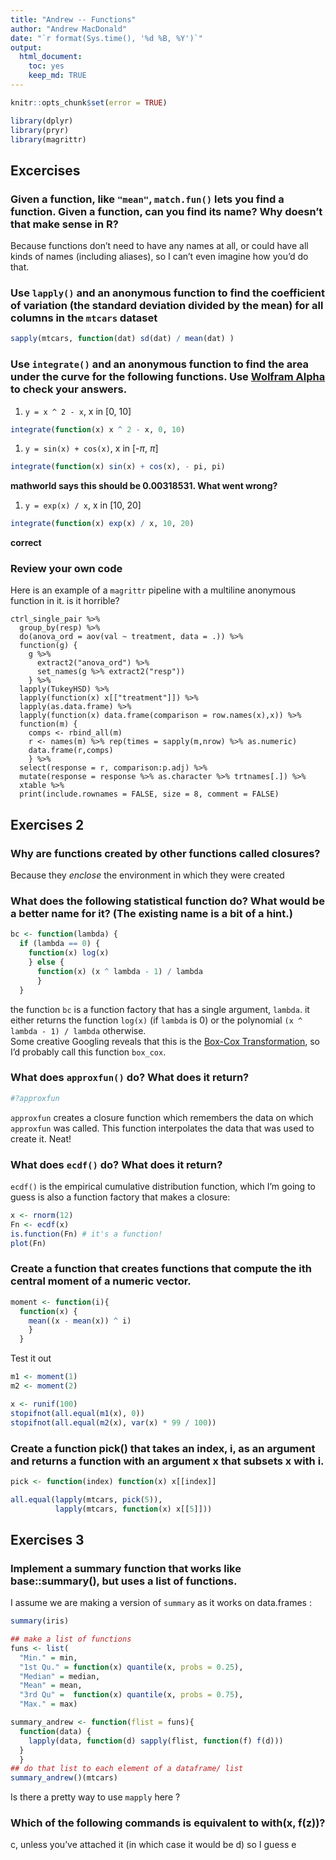 ```yaml
---
title: "Andrew -- Functions"
author: "Andrew MacDonald"
date: "`r format(Sys.time(), '%d %B, %Y')`"
output:
  html_document:
    toc: yes
    keep_md: TRUE
---
```


```r
knitr::opts_chunk$set(error = TRUE)
```


```r
library(dplyr)
library(pryr)
library(magrittr)
```

## Excercises

### Given a function, like `"mean"`, `match.fun()` lets you find a function. Given a function, can you find its name? Why doesn't that make sense in R?

Because functions don't need to have any names at all, or could have all kinds of names (including aliases), so I can't even imagine how you'd do that.

###  Use `lapply()` and an anonymous function to find the coefficient of variation (the standard deviation divided by the mean) for all columns in the `mtcars` dataset

```r
sapply(mtcars, function(dat) sd(dat) / mean(dat) )
```

### Use `integrate()` and an anonymous function to find the area under the curve for the following functions. Use [Wolfram Alpha](http://www.wolframalpha.com/) to check your answers.

1. `y = x ^ 2 - x`, x in [0, 10]
```r
integrate(function(x) x ^ 2 - x, 0, 10)
```

1. `y = sin(x) + cos(x)`, x in [-$\pi$, $\pi$]

```r
integrate(function(x) sin(x) + cos(x), - pi, pi)
```
**mathworld says this should be 0.00318531. What went wrong?**

1. `y = exp(x) / x`, x in [10, 20]
```r
integrate(function(x) exp(x) / x, 10, 20)
```
**correct**

### Review your own code

Here is an example of a `magrittr` pipeline with a multiline anonymous function in it. is it horrible?

```
ctrl_single_pair %>% 
  group_by(resp) %>%
  do(anova_ord = aov(val ~ treatment, data = .)) %>%
  function(g) {
    g %>% 
      extract2("anova_ord") %>% 
      set_names(g %>% extract2("resp"))
    } %>%
  lapply(TukeyHSD) %>%
  lapply(function(x) x[["treatment"]]) %>%
  lapply(as.data.frame) %>%
  lapply(function(x) data.frame(comparison = row.names(x),x)) %>%
  function(m) {
    comps <- rbind_all(m)
    r <- names(m) %>% rep(times = sapply(m,nrow) %>% as.numeric)
    data.frame(r,comps)
    } %>% 
  select(response = r, comparison:p.adj) %>%
  mutate(response = response %>% as.character %>% trtnames[.]) %>%
  xtable %>% 
  print(include.rownames = FALSE, size = 8, comment = FALSE)
```

## Exercises 2
  
### Why are functions created by other functions called closures? 
Because they *enclose* the environment in which they were created

### What does the following statistical function do? What would be a better name for it? (The existing name is a bit of a hint.)

```r
bc <- function(lambda) {
  if (lambda == 0) {
    function(x) log(x)
    } else {
      function(x) (x ^ lambda - 1) / lambda
      }
  }
```

the function `bc` is a function factory that has a single argument, `lambda`. it either returns the function `log(x)` (if `lambda` is 0) or the polynomial `(x ^ lambda - 1) / lambda` otherwise.  
Some creative Googling reveals that this is the [Box-Cox Transformation](http://onlinestatbook.com/2/transformations/box-cox.html), so I'd probably call this function `box_cox`.

### What does `approxfun()` do? What does it return?
```r
#?approxfun
```
`approxfun` creates a closure function which remembers the data on which `approxfun` was called. This function interpolates the data that was used to create it. Neat!

### What does `ecdf()` do? What does it return?
`ecdf()` is the empirical cumulative distribution function, which I'm going to guess is also a function factory that makes a closure:
```r
x <- rnorm(12)
Fn <- ecdf(x)
is.function(Fn) # it's a function!
plot(Fn)
```

### Create a function that creates functions that compute the ith central moment of a numeric vector.

```r
moment <- function(i){
  function(x) {
    mean((x - mean(x)) ^ i)
    }
  }
```

Test it out

```r
m1 <- moment(1)
m2 <- moment(2)

x <- runif(100)
stopifnot(all.equal(m1(x), 0))
stopifnot(all.equal(m2(x), var(x) * 99 / 100))
```

### Create a function pick() that takes an index, i, as an argument and returns a function with an argument x that subsets x with i.

```r
pick <- function(index) function(x) x[[index]]

all.equal(lapply(mtcars, pick(5)),
          lapply(mtcars, function(x) x[[5]]))
```

## Exercises 3
### Implement a summary function that works like base::summary(), but uses a list of functions.
I assume we are making a version of `summary` as it works on data.frames : 
```r
summary(iris)
```

```r
## make a list of functions
funs <- list(
  "Min." = min,
  "1st Qu." = function(x) quantile(x, probs = 0.25),
  "Median" = median,
  "Mean" = mean,
  "3rd Qu" =  function(x) quantile(x, probs = 0.75),
  "Max." = max)

summary_andrew <- function(flist = funs){
  function(data) {
    lapply(data, function(d) sapply(flist, function(f) f(d)))
  }
  }
## do that list to each element of a dataframe/ list
summary_andrew()(mtcars)
```
Is there a pretty way to use `mapply` here ?

### Which of the following commands is equivalent to with(x, f(z))?
c, unless you've attached it (in which case it would be d) so I guess e


